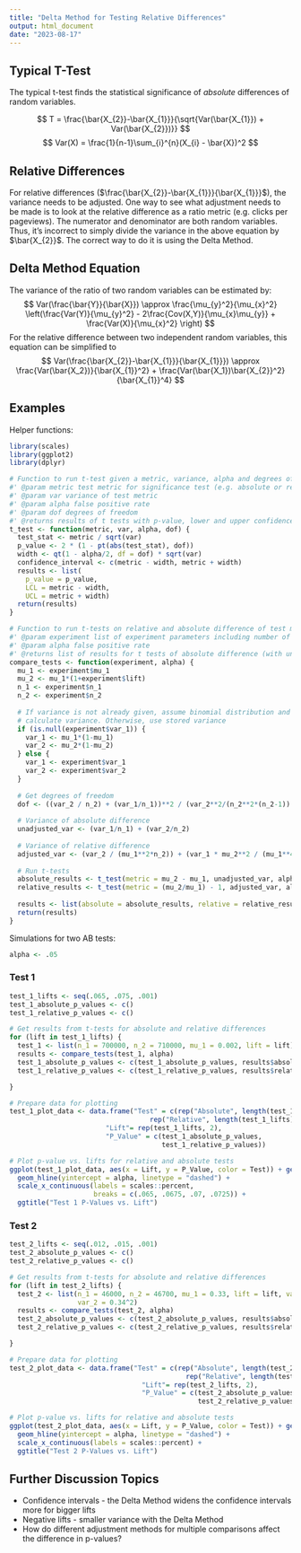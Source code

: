 ```yaml
---
title: "Delta Method for Testing Relative Differences"
output: html_document
date: "2023-08-17"
---
```


## Typical T-Test

The typical t-test finds the statistical significance of *absolute* differences of random variables.

$$ 
T = \frac{\bar{X_{2}}-\bar{X_{1}}}{\sqrt{Var(\bar{X_{1}}) + Var(\bar{X_{2}})}}
$$
$$
Var(X) = \frac{1}{n-1}\sum_{i}^{n}(X_{i} - \bar{X})^2
$$

## Relative Differences

For relative differences ($\frac{\bar{X_{2}}-\bar{X_{1}}}{\bar{X_{1}}}$), the variance needs to be adjusted. One way to see what adjustment needs to be made is to look at the relative difference as a ratio metric (e.g. clicks per pageviews). The numerator and denominator are both random variables. Thus, it's incorrect to simply divide the variance in the above equation by $\bar{X_{2}}$. The correct way to do it is using the Delta Method.

## Delta Method Equation

The variance of the ratio of two random variables can be estimated by:
$$
Var(\frac{\bar{Y}}{\bar{X}}) \approx \frac{\mu_{y}^2}{\mu_{x}^2} \left(\frac{Var(Y)}{\mu_{y}^2} - 2\frac{Cov(X,Y)}{\mu_{x}\mu_{y}} + \frac{Var(X)}{\mu_{x}^2} \right)
$$
For the relative difference between two independent random variables, this equation can be simplified to
$$
Var(\frac{\bar{X_{2}}-\bar{X_{1}}}{\bar{X_{1}}}) \approx \frac{Var(\bar{X_2})}{\bar{X_{1}}^2} + \frac{Var(\bar{X_1})\bar{X_{2}}^2}{\bar{X_{1}}^4}
$$

## Examples

Helper functions:

```r
library(scales)
library(ggplot2)
library(dplyr)

# Function to run t-test given a metric, variance, alpha and degrees of freedom
#' @param metric test metric for significance test (e.g. absolute or relative difference between means)
#' @param var variance of test metric
#' @param alpha false positive rate
#' @param dof degrees of freedom
#' @returns results of t tests with p-value, lower and upper confidence intervals
t_test <- function(metric, var, alpha, dof) {
  test_stat <- metric / sqrt(var)
  p_value <- 2 * (1 - pt(abs(test_stat), dof))
  width <- qt(1 - alpha/2, df = dof) * sqrt(var)
  confidence_interval <- c(metric - width, metric + width)
  results <- list(
    p_value = p_value, 
    LCL = metric - width,
    UCL = metric + width)
  return(results)
}

# Function to run t-tests on relative and absolute difference of test metric
#' @param experiment list of experiment parameters including number of observations, baseline metric and lift
#' @param alpha false positive rate
#' @returns list of results for t tests of absolute difference (with unadjusted variance) and relative difference (with adjusted variance)
compare_tests <- function(experiment, alpha) {
  mu_1 <- experiment$mu_1
  mu_2 <- mu_1*(1+experiment$lift)
  n_1 <- experiment$n_1
  n_2 <- experiment$n_2
  
  # If variance is not already given, assume binomial distribution and 
  # calculate variance. Otherwise, use stored variance
  if (is.null(experiment$var_1)) {
    var_1 <- mu_1*(1-mu_1)
    var_2 <- mu_2*(1-mu_2)
  } else {
    var_1 <- experiment$var_1
    var_2 <- experiment$var_2
  }
  
  # Get degrees of freedom
  dof <- ((var_2 / n_2) + (var_1/n_1))**2 / (var_2**2/(n_2**2*(n_2-1)) + var_1**2/(n_1**2*(n_1-1))) 
  
  # Variance of absolute difference
  unadjusted_var <- (var_1/n_1) + (var_2/n_2)
  
  # Variance of relative difference
  adjusted_var <- (var_2 / (mu_1**2*n_2)) + (var_1 * mu_2**2 / (mu_1**4*n_1))
  
  # Run t-tests
  absolute_results <- t_test(metric = mu_2 - mu_1, unadjusted_var, alpha, dof)
  relative_results <- t_test(metric = (mu_2/mu_1) - 1, adjusted_var, alpha, dof)
  
  results <- list(absolute = absolute_results, relative = relative_results)
  return(results)
}
```

Simulations for two AB tests:

```r
alpha <- .05
```

### Test 1

```r
test_1_lifts <- seq(.065, .075, .001)
test_1_absolute_p_values <- c()
test_1_relative_p_values <- c()

# Get results from t-tests for absolute and relative differences
for (lift in test_1_lifts) {
  test_1 <- list(n_1 = 700000, n_2 = 710000, mu_1 = 0.002, lift = lift)
  results <- compare_tests(test_1, alpha)
  test_1_absolute_p_values <- c(test_1_absolute_p_values, results$absolute$p_value)
  test_1_relative_p_values <- c(test_1_relative_p_values, results$relative$p_value)

}

# Prepare data for plotting
test_1_plot_data <- data.frame("Test" = c(rep("Absolute", length(test_1_lifts)),
                                   rep("Relative", length(test_1_lifts))),
                        "Lift"= rep(test_1_lifts, 2),
                        "P_Value" = c(test_1_absolute_p_values,
                                      test_1_relative_p_values))

# Plot p-value vs. lifts for relative and absolute tests
ggplot(test_1_plot_data, aes(x = Lift, y = P_Value, color = Test)) + geom_line() +
  geom_hline(yintercept = alpha, linetype = "dashed") +
  scale_x_continuous(labels = scales::percent, 
                     breaks = c(.065, .0675, .07, .0725)) +
  ggtitle("Test 1 P-Values vs. Lift")

```

### Test 2

```r

test_2_lifts <- seq(.012, .015, .001)
test_2_absolute_p_values <- c()
test_2_relative_p_values <- c()

# Get results from t-tests for absolute and relative differences
for (lift in test_2_lifts) {
  test_2 <- list(n_1 = 46000, n_2 = 46700, mu_1 = 0.33, lift = lift, var_1 = 0.33^2,
                 var_2 = 0.34^2)
  results <- compare_tests(test_2, alpha)
  test_2_absolute_p_values <- c(test_2_absolute_p_values, results$absolute$p_value)
  test_2_relative_p_values <- c(test_2_relative_p_values, results$relative$p_value)

}

# Prepare data for plotting
test_2_plot_data <- data.frame("Test" = c(rep("Absolute", length(test_2_lifts)),
                                            rep("Relative", length(test_2_lifts))),
                                 "Lift"= rep(test_2_lifts, 2),
                                 "P_Value" = c(test_2_absolute_p_values,
                                               test_2_relative_p_values))

# Plot p-value vs. lifts for relative and absolute tests
ggplot(test_2_plot_data, aes(x = Lift, y = P_Value, color = Test)) + geom_line() +
  geom_hline(yintercept = alpha, linetype = "dashed") +
  scale_x_continuous(labels = scales::percent) +
  ggtitle("Test 2 P-Values vs. Lift")
```

## Further Discussion Topics

* Confidence intervals - the Delta Method widens the confidence intervals more for bigger lifts
* Negative lifts - smaller variance with the Delta Method
* How do different adjustment methods for multiple comparisons affect the difference in p-values?